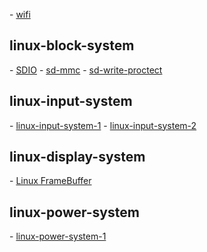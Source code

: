 

- [[wifi]]

== linux-block-system ==

- [[SDIO]]
- [[sd-mmc]]
- [[sd-write-proctect]]

== linux-input-system ==

- [[linux-input-system-1]]
- [[linux-input-system-2]]

== linux-display-system ==

- [[Linux FrameBuffer]]


== linux-power-system ==

- [[linux-power-system-1]]
